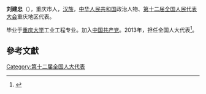 '''刘建忠'''（{{bd|1963年||}}），重庆市人，[[汉族|汉族]]，[[中华人民共和国|中华人民共和国]]政治人物、[[第十二届全国人民代表大会|第十二届全国人民代表大会]]重庆地区代表。

毕业于[[重庆大学|重庆大学]]工业工程专业。加入[[中国共产党|中国共产党]]。2013年，担任全国人大代表<ref>{{cite news|title=全国人大代表信息-刘建忠|url=http://210.82.31.1:8084/delegate/viewDelegate.action?dbid=122048|accessdate=2013-04-05|newspaper=全国人大网|archive-url=https://web.archive.org/web/20151116040007/http://www.npc.gov.cn/delegate/viewDelegate.action?dbid=122048|archive-date=2015-11-16|dead-url=yes}}</ref>。

==參考文獻==
{{reflist}}
{{中国政治人物小作品}}

[[Category:第十二届全国人大代表|Category:第十二届全国人大代表]]